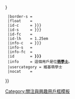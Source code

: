 {{Userbox
  |border-c = {{{border-color|{{{1|#000}}}}}}
  |border-s = {{{border-width|1}}}
  |float    = {{{float|left}}}
  |id-c     = {{{logo-background|{{{1|pink}}}}}}
  |id-s     = {{{logo-size|{{{5|20}}}}}}
  |id-fc    = {{{logo-color|red}}}
  |id-lh    = 1.25em
  |info-c   = {{{info-background|{{{2|red}}}}}}
  |info-s   = {{{info-size|10}}}
  |info-fc  = {{{info-color|#fff}}}
  |id       = '''{{{logo|{{{3|萌}}}}}}'''
  |info     = 這個用戶是位'''[[萌|萌學士]]'''。
  |usercategory = 維基萌學士
  |nocat    = {{{nocat|}}}
}}<noinclude>
[[Category:關注與興趣用戶框模板]]
</noinclude>